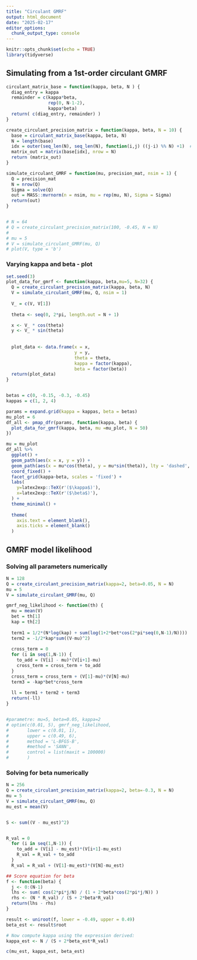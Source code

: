 ```yaml
---
title: "Circulant GMRF"
output: html_document
date: "2025-02-17"
editor_options: 
  chunk_output_type: console
---
```


```r
knitr::opts_chunk$set(echo = TRUE)
library(tidyverse)
```

## Simulating from a 1st-order circulant GMRF

```r
circulant_matrix_base = function(kappa, beta, N ) {
  diag_entry = kappa
  remainder = c(kappa*beta, 
                rep(0, N-1-2), 
                kappa*beta)
  return( c(diag_entry, remainder) )
}

create_circulant_precision_matrix = function(kappa, beta, N = 10) {
  base = circulant_matrix_base(kappa, beta, N)
  N = length(base)
  idx = outer(seq_len(N), seq_len(N), function(i,j) ((j-i) %% N) +1)  # Definition 2.4 Rue & Held
  matrix_out = matrix(base[idx], nrow = N)
  return (matrix_out)
}

simulate_circulant_GMRF = function(mu, precision_mat, nsim = 1) {
  Q = precision_mat
  N = nrow(Q)
  Sigma = solve(Q) 
  out = MASS::mvrnorm(n = nsim, mu = rep(mu, N), Sigma = Sigma)
  return(out)
}


# N = 64
# Q = create_circulant_precision_matrix(100, -0.45, N = N)
# 
# mu = 5
# V = simulate_circulant_GMRF(mu, Q)
# plot(V, type = 'b')
```

### Varying kappa and beta - plot

```r
set.seed(3)
plot_data_for_gmrf <- function(kappa, beta,mu=5, N=32) {
  Q = create_circulant_precision_matrix(kappa, beta, N)
  V = simulate_circulant_GMRF(mu, Q, nsim = 1) 
  
  V_ = c(V, V[1])
  
  theta <- seq(0, 2*pi, length.out = N + 1)

  x <- V_ * cos(theta)
  y <- V_ * sin(theta)
  
  
  plot_data <- data.frame(x = x, 
                          y = y, 
                          theta = theta, 
                          kappa = factor(kappa), 
                          beta = factor(beta))
  return(plot_data)
}


betas = c(0, -0.15, -0.3, -0.45)
kappas = c(1, 2, 4)

params = expand.grid(kappa = kappas, beta = betas)
mu_plot = 6
df_all <- pmap_dfr(params, function(kappa, beta) {
  plot_data_for_gmrf(kappa, beta, mu =mu_plot, N = 50)
})
```

```r
mu = mu_plot
df_all %>% 
  ggplot() + 
  geom_path(aes(x = x, y = y)) +
  geom_path(aes(x = mu*cos(theta), y = mu*sin(theta)), lty = 'dashed', alpha = 0.5) + 
  coord_fixed() + 
  facet_grid(kappa~beta, scales = 'fixed') + 
  labs(
    y=latex2exp::TeX(r'($\kappa$)'),
    x=latex2exp::TeX(r'($\beta$)'),
  ) +
  theme_minimal() +
  
  theme(
    axis.text = element_blank(),  
    axis.ticks = element_blank()   
  )
```


## GMRF model likelihood

### Solving all parameters numerically
```r
N = 128
Q = create_circulant_precision_matrix(kappa=2, beta=0.05, N = N)
mu = 5
V = simulate_circulant_GMRF(mu, Q)

gmrf_neg_likelihood <- function(th) {
  mu = mean(V)
  bet = th[1]
  kap = th[2]
  
  term1 = 1/2*(N*log(kap) + sum(log(1+2*bet*cos(2*pi*seq(0,N-1)/N))))
  term2 = -1/2*kap*sum((V-mu)^2)
  
  cross_term = 0
  for (i in seq(1,N-1)) {
    to_add = (V[i] - mu)*(V[i+1]-mu)
    cross_term = cross_term + to_add
  }
  cross_term = cross_term + (V[1]-mu)*(V[N]-mu)
  term3 = -kap*bet*cross_term
  
  ll = term1 + term2 + term3
  return(-ll)
}


#parametre: mu=5, beta=0.05, kappa=2
# optim(c(0.01, 5), gmrf_neg_likelihood, 
#       lower = c(0.01, 1), 
#       upper = c(0.49, 6),
#       method = 'L-BFGS-B',
#       #method = 'SANN',
#       control = list(maxit = 100000)
#       )
```


### Solving for beta numerically
```r
N = 256
Q = create_circulant_precision_matrix(kappa=2, beta=-0.3, N = N)
mu = 5
V = simulate_circulant_GMRF(mu, Q)
mu_est = mean(V)


S <- sum((V - mu_est)^2) 


R_val = 0
  for (i in seq(1,N-1)) {
    to_add = (V[i] - mu_est)*(V[i+1]-mu_est)
    R_val = R_val + to_add
  }
  R_val = R_val + (V[1]-mu_est)*(V[N]-mu_est)

## Score equation for beta 
f <- function(beta) {
  j <- 0:(N-1)
  lhs <- sum( cos(2*pi*j/N) / (1 + 2*beta*cos(2*pi*j/N)) )
  rhs <- (N * R_val) / (S + 2*beta*R_val)
  return(lhs - rhs)
}

result <- uniroot(f, lower = -0.49, upper = 0.49)
beta_est <- result$root

# Now compute kappa using the expression derived:
kappa_est <- N / (S + 2*beta_est*R_val)

c(mu_est, kappa_est, beta_est)
```


